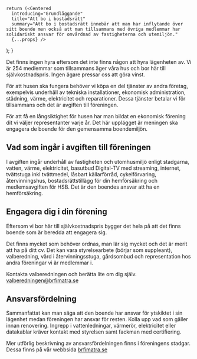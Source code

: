 
    return (<Centered
      introducing="Grundläggande"
      title="Att bo i bostadsrätt"
      summary="Att bo i bostadsrätt innebär att man har inflytande över sitt boende men också att man tillsammans med övriga medlemmar har solidariskt ansvar för omvårdnad av fastigheterna och utemiljön."
      {...props} />
  );
   }



Det finns ingen hyra eftersom det inte finns någon att hyra lägenheten av.
Vi är 254 medlemmar som tillsammans äger våra hus och bor här till självkostnadspris.
Ingen ägare pressar oss att göra vinst.

För att husen ska fungera behöver vi köpa en del tjänster av andra företag, exempelvis underhåll av tekniska installationer, ekonomisk administration, städning, värme, elektricitet och reparationer.
Dessa tjänster betalar vi för tillsammans och det är avgiften till föreningen.

För att få en långsiktighet för husen har man bildat en ekonomisk förening dit vi väljer representanter varje år.
Det här upplägget är meningen ska engagera de boende för den gemensamma boendemiljön.

## Vad som ingår i avgiften till föreningen

I avgiften ingår underhåll av fastigheten och utomhusmiljö enligt stadgarna, vatten, värme, elektricitet, basutbud Digital-TV med streaming, internet, tvättstuga inkl tvättmedel, låsbart källarförråd, cykelförvaring, återvinningshus, bostadsrättstillägg för din hemförsäkring och medlemsavgiften för HSB.
Det är den boendes ansvar att ha en hemförsäkring.

## Engagera dig i din förening

Eftersom vi bor här till självkostnadspris bygger det hela på att det finns boende som är beredda att engagera sig.

Det finns mycket som behöver ordnas, man lär sig mycket och det är merit att ha på ditt cv. Det kan vara styrelsearbete (börjar som suppleant), valberedning, värd i återvinningsstuga, gårdsombud och representation hos andra föreningar vi är medlemmar i.

Kontakta valberedningen och berätta lite om dig själv. [valberedningen@brfimatra.se](mailto:valberedning@brfimatra.se)

## Ansvarsfördelning

Sammanfattat kan man säga att den boende har ansvar för ytskiktet i sin lägenhet medan föreningen har ansvar för resten.
Kolla upp vad som gäller innan renovering.
Ingrepp i vattenledningar, värmerör, elektricitet eller datakablar kräver kontakt med styrelsen samt fackman med certifiering.

Mer utförlig beskrivning av ansvarsfördelningen finns i föreningens stadgar. Dessa finns på vår webbsida [brfimatra.se](https://brfimatra.se)
